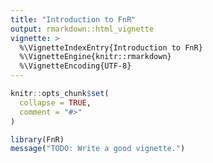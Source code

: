 ```yaml
---
title: "Introduction to FnR"
output: rmarkdown::html_vignette
vignette: >
  %\VignetteIndexEntry{Introduction to FnR}
  %\VignetteEngine{knitr::rmarkdown}
  %\VignetteEncoding{UTF-8}
---
```


```r
knitr::opts_chunk$set(
  collapse = TRUE,
  comment = "#>"
)
```

```r
library(FnR)
message("TODO: Write a good vignette.")
```
